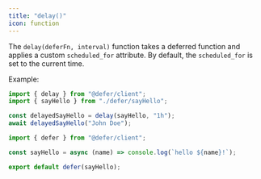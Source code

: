 ```yaml
---
title: "delay()"
icon: function
---
```


The `delay(deferFn, interval)` function takes a deferred function and applies a
custom `scheduled_for` attribute. By default, the `scheduled_for` is set to the
current time.

Example:

<CodeGroup>

```js index.js
import { delay } from "@defer/client";
import { sayHello } from "./defer/sayHello";

const delayedSayHello = delay(sayHello, "1h");
await delayedSayHello("John Doe");
```

```js defer/sayHello.js
import { defer } from "@defer/client";

const sayHello = async (name) => console.log(`hello ${name}!`);

export default defer(sayHello);
```

</CodeGroup>
